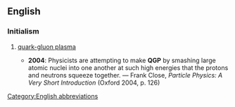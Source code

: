 ==English==

===Initialism===
{{rfc-header|Initialism}}
{{head|en|initialism}}

# {{lb|en|physics}} [[quark-gluon plasma]]
#* '''2004''': Physicists are attempting to make '''QGP''' by smashing large atomic nuclei into one another at such high energies that the protons and neutrons squeeze together. — Frank Close, ''Particle Physics: A Very Short Introduction'' (Oxford 2004, p. 126)

[[Category:English abbreviations]]